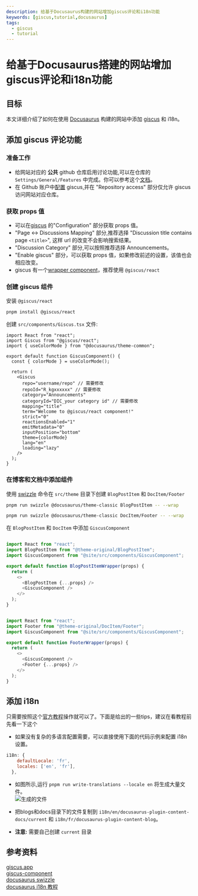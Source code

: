 ---
description: 给基于Docusaurus构建的网站增加giscus评论和i18n功能
keywords: [giscus,tutorial,docusaurus]
tags:
  - giscus
  - tutorial
---

# 给基于Docusaurus搭建的网站增加giscus评论和i18n功能

## 目标
本文详细介绍了如何在使用 [Docusaurus](https://docusaurus.io/) 构建的网站中添加 [giscus](https://giscus.app/) 和 i18n。

## 添加 giscus 评论功能

### 准备工作
- 给网站对应的 **公共** github 仓库启用讨论功能,可以在仓库的 `Settings/General/Features` 中完成。你可以参考这个[文档](https://docs.github.com/en/repositories/managing-your-repositorys-settings-and-features/enabling-features-for-your-repository/enabling-or-disabling-github-discussions-for-a-repository)。
- 在 Github 账户中[配置](https://github.com/apps/giscus) giscus,并在 "Repository access" 部分仅允许 giscus 访问网站对应仓库。

### 获取 props 值
- 可以在[giscus](https://giscus.app/) 的"Configuration" 部分获取 props 值。
- "Page ↔️ Discussions Mapping" 部分,推荐选择 "Discussion title contains page `<title>`", 这样 url 的改变不会影响搜索结果。
- "Discussion Category" 部分,可以按照推荐选择 Announcements。
- "Enable giscus" 部分，可以获取 props 值，如果修改前述的设置，该值也会相应改变。
- giscus 有一个[wrapper component](https://github.com/giscus/giscus-component?tab=readme-ov-file#documentation)，推荐使用 `@giscus/react`

### 创建 giscus 组件

安装 `@giscus/react`
```bash
pnpm install @giscus/react
```

创建 `src/components/Giscus.tsx` 文件:
```tsx
import React from "react";
import Giscus from "@giscus/react";
import { useColorMode } from "@docusaurus/theme-common";

export default function GiscusComponent() {
  const { colorMode } = useColorMode();

  return (
    <Giscus
      repo="username/repo" // 需要修改
      repoId="R_kgxxxxxx" // 需要修改 
      category="Announcements"
      categoryId="DIC_your category id" // 需要修改
      mapping="title"
      term="Welcome to @giscus/react component!"
      strict="0"
      reactionsEnabled="1"
      emitMetadata="0"
      inputPosition="bottom"
      theme={colorMode}
      lang="en"
      loading="lazy"
    />
  );
}
```

### 在博客和文档中添加组件
使用 [swizzle](https://docusaurus.io/docs/swizzling#swizzling-process) 命令在 `src/theme` 目录下创建 `BlogPostItem` 和 `DocItem/Footer`
```bash
pnpm run swizzle @docusaurus/theme-classic BlogPostItem -- --wrap

pnpm run swizzle @docusaurus/theme-classic DocItem/Footer -- --wrap
```

在 `BlogPostItem` 和 `DocItem` 中添加 `GiscusComponent`
```js title="src/theme/BlogPostItem/index.js"

import React from "react";
import BlogPostItem from "@theme-original/BlogPostItem";
import GiscusComponent from "@site/src/components/GiscusComponent";

export default function BlogPostItemWrapper(props) {
  return (
    <>
      <BlogPostItem {...props} />
      <GiscusComponent />
    </>
  );
}
```

```js  title="src/theme/DocItem/Footer/index.js"

import React from "react";
import Footer from "@theme-original/DocItem/Footer";
import GiscusComponent from "@site/src/components/GiscusComponent";

export default function FooterWrapper(props) {
  return (
    <>
      <GiscusComponent />
      <Footer {...props} />
    </>
  );
}
```

## 添加 i18n

只需要按照这个[官方教程](https://docusaurus.io/docs/i18n/tutorial)操作就可以了。下面是给出的一些tips，建议在看教程前先看一下这个
- 如果没有复杂的多语言配置需要，可以直接使用下面的代码示例来配置 i18n 设置。

```js title="docusaurus.config.js"
i18n: {
    defaultLocale: 'fr',
    locales: ['en', 'fr'],
  },
```
- 如图所示,运行 `pnpm run write-translations --locale en` 将生成大量文件。    
![生成的文件](@site/static/img/blog/i18n-gen.png)

- 把blogs和docs目录下的文件复制到 `i18n/en/docusaurus-plugin-content-docs/current` 和 `i18n/fr/docusaurus-plugin-content-blog`。 
- **注意:** 需要自己创建 `current` 目录

## 参考资料

[giscus.app](https://giscus.app/)   
[giscus-component](https://github.com/giscus/giscus-component?tab=readme-ov-file#documentation)    
[docusaurus swizzle](https://docusaurus.io/docs/swizzling#overview)  
[docusaurus i18n 教程](https://docusaurus.io/docs/i18n/tutorial)